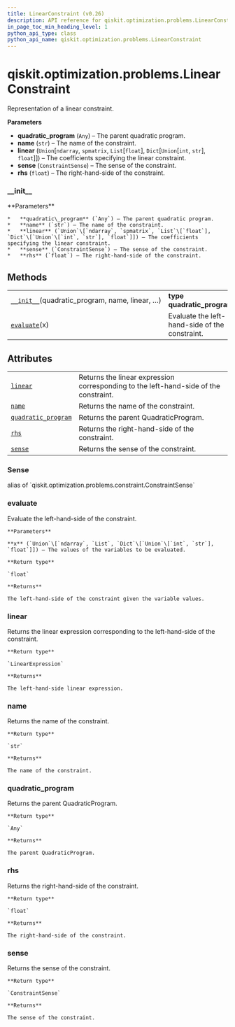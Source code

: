 ```yaml
---
title: LinearConstraint (v0.26)
description: API reference for qiskit.optimization.problems.LinearConstraint in qiskit v0.26
in_page_toc_min_heading_level: 1
python_api_type: class
python_api_name: qiskit.optimization.problems.LinearConstraint
---
```


<span id="qiskit-optimization-problems-linearconstraint" />

# qiskit.optimization.problems.LinearConstraint

<Class id="qiskit.optimization.problems.LinearConstraint" isDedicatedPage={true} github="https://github.com/qiskit-community/qiskit-aqua/tree/stable/0.9/qiskit/optimization/problems/linear_constraint.py" signature="LinearConstraint(quadratic_program, name, linear, sense, rhs)" modifiers="class">
  Representation of a linear constraint.

  **Parameters**

  *   **quadratic\_program** (`Any`) – The parent quadratic program.
  *   **name** (`str`) – The name of the constraint.
  *   **linear** (`Union`\[`ndarray`, `spmatrix`, `List`\[`float`], `Dict`\[`Union`\[`int`, `str`], `float`]]) – The coefficients specifying the linear constraint.
  *   **sense** (`ConstraintSense`) – The sense of the constraint.
  *   **rhs** (`float`) – The right-hand-side of the constraint.

  ### \_\_init\_\_

  <Function id="qiskit.optimization.problems.LinearConstraint.__init__" signature="__init__(quadratic_program, name, linear, sense, rhs)">
    **Parameters**

    *   **quadratic\_program** (`Any`) – The parent quadratic program.
    *   **name** (`str`) – The name of the constraint.
    *   **linear** (`Union`\[`ndarray`, `spmatrix`, `List`\[`float`], `Dict`\[`Union`\[`int`, `str`], `float`]]) – The coefficients specifying the linear constraint.
    *   **sense** (`ConstraintSense`) – The sense of the constraint.
    *   **rhs** (`float`) – The right-hand-side of the constraint.
  </Function>

  ## Methods

  |                                                                                                                                                                     |                                                |
  | ------------------------------------------------------------------------------------------------------------------------------------------------------------------- | ---------------------------------------------- |
  | [`__init__`](#qiskit.optimization.problems.LinearConstraint.__init__ "qiskit.optimization.problems.LinearConstraint.__init__")(quadratic\_program, name, linear, …) | **type quadratic\_program**`Any`               |
  | [`evaluate`](#qiskit.optimization.problems.LinearConstraint.evaluate "qiskit.optimization.problems.LinearConstraint.evaluate")(x)                                   | Evaluate the left-hand-side of the constraint. |

  ## Attributes

  |                                                                                                                                                           |                                                                                      |
  | --------------------------------------------------------------------------------------------------------------------------------------------------------- | ------------------------------------------------------------------------------------ |
  | [`linear`](#qiskit.optimization.problems.LinearConstraint.linear "qiskit.optimization.problems.LinearConstraint.linear")                                  | Returns the linear expression corresponding to the left-hand-side of the constraint. |
  | [`name`](#qiskit.optimization.problems.LinearConstraint.name "qiskit.optimization.problems.LinearConstraint.name")                                        | Returns the name of the constraint.                                                  |
  | [`quadratic_program`](#qiskit.optimization.problems.LinearConstraint.quadratic_program "qiskit.optimization.problems.LinearConstraint.quadratic_program") | Returns the parent QuadraticProgram.                                                 |
  | [`rhs`](#qiskit.optimization.problems.LinearConstraint.rhs "qiskit.optimization.problems.LinearConstraint.rhs")                                           | Returns the right-hand-side of the constraint.                                       |
  | [`sense`](#qiskit.optimization.problems.LinearConstraint.sense "qiskit.optimization.problems.LinearConstraint.sense")                                     | Returns the sense of the constraint.                                                 |

  ### Sense

  <Attribute id="qiskit.optimization.problems.LinearConstraint.Sense">
    alias of `qiskit.optimization.problems.constraint.ConstraintSense`
  </Attribute>

  ### evaluate

  <Function id="qiskit.optimization.problems.LinearConstraint.evaluate" signature="evaluate(x)">
    Evaluate the left-hand-side of the constraint.

    **Parameters**

    **x** (`Union`\[`ndarray`, `List`, `Dict`\[`Union`\[`int`, `str`], `float`]]) – The values of the variables to be evaluated.

    **Return type**

    `float`

    **Returns**

    The left-hand-side of the constraint given the variable values.
  </Function>

  ### linear

  <Attribute id="qiskit.optimization.problems.LinearConstraint.linear">
    Returns the linear expression corresponding to the left-hand-side of the constraint.

    **Return type**

    `LinearExpression`

    **Returns**

    The left-hand-side linear expression.
  </Attribute>

  ### name

  <Attribute id="qiskit.optimization.problems.LinearConstraint.name">
    Returns the name of the constraint.

    **Return type**

    `str`

    **Returns**

    The name of the constraint.
  </Attribute>

  ### quadratic\_program

  <Attribute id="qiskit.optimization.problems.LinearConstraint.quadratic_program">
    Returns the parent QuadraticProgram.

    **Return type**

    `Any`

    **Returns**

    The parent QuadraticProgram.
  </Attribute>

  ### rhs

  <Attribute id="qiskit.optimization.problems.LinearConstraint.rhs">
    Returns the right-hand-side of the constraint.

    **Return type**

    `float`

    **Returns**

    The right-hand-side of the constraint.
  </Attribute>

  ### sense

  <Attribute id="qiskit.optimization.problems.LinearConstraint.sense">
    Returns the sense of the constraint.

    **Return type**

    `ConstraintSense`

    **Returns**

    The sense of the constraint.
  </Attribute>
</Class>

